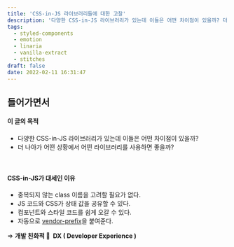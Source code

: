 ```yaml
---
title: 'CSS-in-JS 라이브러리들에 대한 고찰'
description: '다양한 CSS-in-JS 라이브러리가 있는데 이들은 어떤 차이점이 있을까? 더 나아가 어떤 상황에서 어떤 라이브러리를 사용하면 좋을까? 🍀'
tags:
  - styled-components
  - emotion
  - linaria
  - vanilla-extract
  - stitches
draft: false
date: 2022-02-11 16:31:47
---
```


## 들어가면서

#### 이 글의 목적

- 다양한 CSS-in-JS 라이브러리가 있는데 이들은 어떤 차이점이 있을까?
- 더 나아가 어떤 상황에서 어떤 라이브러리를 사용하면 좋을까?

<br />

#### CSS-in-JS가 대세인 이유

- 중복되지 않는 class 이름을 고려할 필요가 없다.
- JS 코드와 CSS가 상태 값을 공유할 수 있다.
- 컴포넌트와 스타일 코드를 쉽게 오갈 수 있다.
- 자동으로 [vendor-prefix](https://developer.mozilla.org/en-US/docs/Glossary/Vendor_Prefix)을 붙여준다.

⇒ **개발 친화적 🌻  DX ( Developer Experience )**